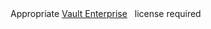 <EnterpriseAlert product="vault">
  Appropriate <a href="https://www.hashicorp.com/products/vault/pricing">Vault Enterprise</a>
  &nbsp; license required
</EnterpriseAlert>